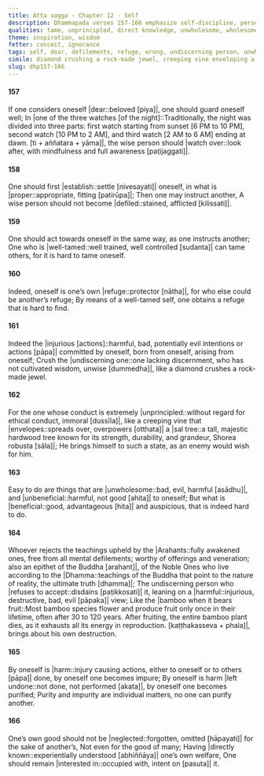 ```yaml
---
title: Atta vagga - Chapter 12 - Self
description: Dhammapada verses 157-166 emphasize self-discipline, personal responsibility, and inner mastery. A wise person must first establish themselves properly before guiding others, as self-mastery is difficult but essential. Purity and impurity are personal matters, and one should prioritize their own spiritual welfare over external concerns, for no one can purify another.
qualities: tame, unprincipled, direct knowledge, unwholesome, wholesome, sense restraint, immaturity
theme: inspiration, wisdom
fetter: conceit, ignorance
tags: self, dear, defilements, refuge, wrong, undiscerning person, unwholesome, beneficial, Arahants, teachings, self-purification, good, welfare, Dhamma, self-discipline, responsibility, lack of principles, purity, impurity, dhp
simile: diamond crushing a rock-made jewel, creeping vine enveloping a sal tree, bamboo when it bears fruit
slug: dhp157-166
---
```


#### 157

If one considers oneself |dear::beloved [piya]|,
one should guard oneself well;
In |one of the three watches [of the night]::Traditionally, the night was divided into three parts: first watch starting from sunset [6 PM to 10 PM], second watch [10 PM to 2 AM], and third watch [2 AM to 6 AM] ending at dawn. [ti + aññatara + yāma]|,
the wise person should |watch over::look after, with mindfulness and full awareness [paṭijaggati]|.

#### 158

One should first |establish::settle [nivesayati]| oneself,
in what is |proper::appropriate, fitting [patirūpa]|;
Then one may instruct another,
A wise person should not become |defiled::stained, afflicted [kilissati]|.

#### 159

One should act towards oneself in the same way,
as one instructs another;
One who is |well-tamed::well trained, well controlled [sudanta]| can tame others,
for it is hard to tame oneself.

#### 160

Indeed, oneself is one’s own |refuge::protector [nātha]|,
for who else could be another’s refuge;
By means of a well-tamed self,
one obtains a refuge that is hard to find.

#### 161

Indeed the |injurious [actions]::harmful, bad, potentially evil intentions or actions [pāpa]| committed by oneself,
born from oneself, arising from oneself;
Crush the |undiscerning one::one lacking discernment, who has not cultivated wisdom, unwise [dummedha]|,
like a diamond crushes a rock-made jewel.

#### 162

For the one whose conduct is extremely |unprincipled::without regard for ethical conduct, immoral [dussīla]|,
like a creeping vine that |envelopes::spreads over, overpowers [otthata]| a |sal tree::a tall, majestic hardwood tree known for its strength, durability, and grandeur, Shorea robusta [sāla]|;
He brings himself to such a state,
as an enemy would wish for him.

#### 163

Easy to do are things that are |unwholesome::bad, evil, harmful [asādhu]|,
and |unbeneficial::harmful, not good [ahita]| to oneself;
But what is |beneficial::good, advantageous [hita]| and auspicious,
that is indeed hard to do.

#### 164

Whoever rejects the teachings upheld by the |Arahants::fully awakened ones, free from all mental defilements; worthy of offerings and veneration; also an epithet of the Buddha [arahant]|,
of the Noble Ones who live according to the |Dhamma::teachings of the Buddha that point to the nature of reality, the ultimate truth [dhamma]|;
The undiscerning person who |refuses to accept::disdains [paṭikkosati]| it,
leaning on a |harmful::injurious, destructive, bad, evil [pāpaka]| view;
Like the |bamboo when it bears fruit::Most bamboo species flower and produce fruit only once in their lifetime, often after 30 to 120 years. After fruiting, the entire bamboo plant dies, as it exhausts all its energy in reproduction. [kaṭṭhakasseva + phala]|,
brings about his own destruction.

#### 165

By oneself is |harm::injury causing actions, either to oneself or to others [pāpa]| done,
by oneself one becomes impure;
By oneself is harm |left undone::not done, not performed [akata]|,
by oneself one becomes purified;
Purity and impurity are individual matters,
no one can purify another.

#### 166

One’s own good should not be |neglected::forgotten, omitted [hāpayati]| for the sake of another’s,
Not even for the good of many;
Having |directly known::experientially understood [abhiññāya]| one’s own welfare,
One should remain |interested in::occupied with, intent on [pasuta]| it.